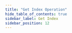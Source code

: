 ```yaml
---
title: "Get Index Operation"
hide_table_of_contents: true
sidebar_label: Get Index
sidebar_position: 12
---
```





<LanguageSwitcher supportedLanguages={supportedLanguages} />

<LanguageContent language="csharp">
   <GetIndexCsharp />
</LanguageContent>

<LanguageContent language="java">
   <GetIndexJava />
</LanguageContent>

<LanguageContent language="python">
   <GetIndexPython />
</LanguageContent>

<LanguageContent language="php">
   <GetIndexPhp />
</LanguageContent>

<LanguageContent language="nodejs">
   <GetIndexNodejs />
</LanguageContent>


<!---
### Indexes
- [What are Indexes](../../../../indexes/what-are-indexes)
- [Creating and Deploying Indexes](../../../../indexes/creating-and-deploying)
- [Index Administration](../../../../indexes/index-administration)

### Operations
- [How to Get Indexes](../../../../client-api/operations/maintenance/indexes/get-indexes)
- [How to Put Indexes](../../../../client-api/operations/maintenance/indexes/put-indexes)
- [How to Delete Index](../../../../client-api/operations/maintenance/indexes/delete-index)


-->
